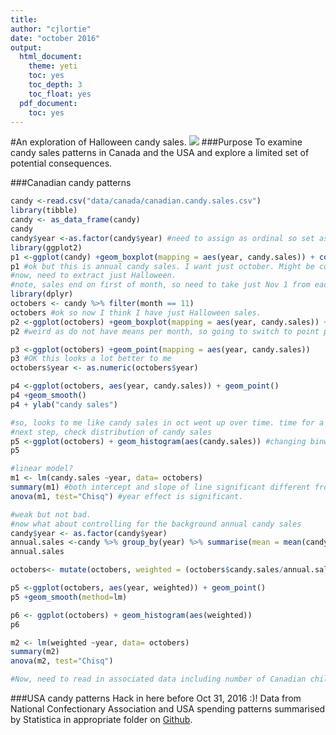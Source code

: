 ```yaml
---
title:
author: "cjlortie"
date: "october 2016"
output:
  html_document:
    theme: yeti
    toc: yes
    toc_depth: 3
    toc_float: yes
  pdf_document:
    toc: yes
---
```

#An exploration of Halloween candy sales.
![](./halloween.jpg)
###Purpose
To examine candy sales patterns in Canada and the USA and explore a limited set of potential consequences.

###Canadian candy patterns
```r
candy <-read.csv("data/canada/canadian.candy.sales.csv")
library(tibble)
candy <- as_data_frame(candy)
candy
candy$year <-as.factor(candy$year) #need to assign as ordinal so set as factor
library(ggplot2)
p1 <-ggplot(candy) +geom_boxplot(mapping = aes(year, candy.sales)) + coord_flip()
p1 #ok but this is annual candy sales. I want just october. Might be cool to think about whether candy sales are going up in general every year not just at Halloween.
#now, need to extract just Halloween.
#note, sales end on first of month, so need to take just Nov 1 from each year.
library(dplyr)
octobers <- candy %>% filter(month == 11)
octobers #ok so now I think I have just Halloween sales.
p2 <-ggplot(octobers) +geom_boxplot(mapping = aes(year, candy.sales)) + coord_flip()
p2 #weird as do not have means per month, so going to switch to point plots

p3 <-ggplot(octobers) +geom_point(mapping = aes(year, candy.sales))
p3 #OK this looks a lot better to me
octobers$year <- as.numeric(octobers$year)

p4 <-ggplot(octobers, aes(year, candy.sales)) + geom_point()
p4 +geom_smooth()
p4 + ylab("candy sales")

#so, looks to me like candy sales in oct went up over time. time for a model?
#next step, check distribution of candy sales
p5 <-ggplot(octobers) + geom_histogram(aes(candy.sales)) #changing binwidth crashes it.
p5

#linear model?
m1 <- lm(candy.sales ~year, data= octobers)
summary(m1) #both intercept and slope of line significant different from 0
anova(m1, test="Chisq") #year effect is significant.

#weak but not bad.
#now what about controlling for the background annual candy sales
candy$year <- as.factor(candy$year)
annual.sales <-candy %>% group_by(year) %>% summarise(mean = mean(candy.sales))
annual.sales

octobers<- mutate(octobers, weighted = (octobers$candy.sales/annual.sales$mean))

p5 <-ggplot(octobers, aes(year, weighted)) + geom_point()
p5 +geom_smooth(method=lm)

p6 <- ggplot(octobers) + geom_histogram(aes(weighted))
p6

m2 <- lm(weighted ~year, data= octobers)
summary(m2)
anova(m2, test="Chisq")

#Now, need to read in associated data including number of Canadian children at trick-or-treating age, onset of health issues for same-aged children in Canada, and total sugar consumption per person.

```

###USA candy patterns
Hack in here before Oct 31, 2016 :)!
Data from National Confectionary Association and USA spending patterns summarised by Statistica in appropriate folder on [Github](https://github.com/cjlortie/halloweenR).


